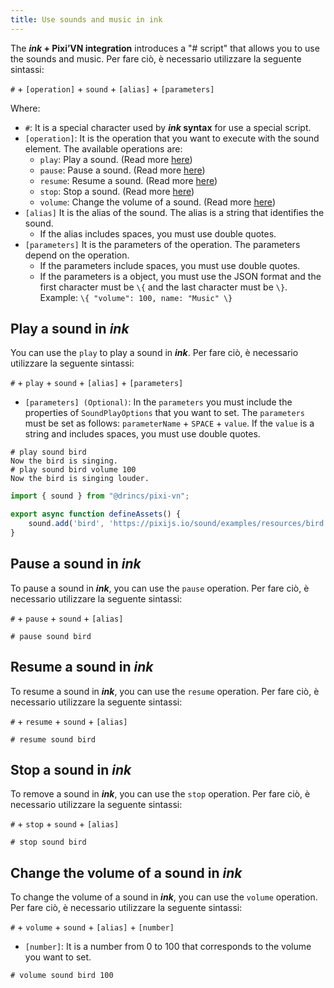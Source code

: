 ```yaml
---
title: Use sounds and music in ink
---
```


The **_ink_ + Pixi’VN integration** introduces a "# script" that allows you to use the <DynamicLink href="/start/sound">sounds and music</DynamicLink>. Per fare ciò, è necessario utilizzare la seguente sintassi:

`#` + `[operation]` + `sound` + `[alias]` + `[parameters]`

Where:

- `#`: It is a special character used by **_ink_ syntax** for use a special script.
- `[operation]`: It is the operation that you want to execute with the sound element. The available operations are:
  - `play`: Play a sound. (Read more [here](#play-a-sound-in-ink))
  - `pause`: Pause a sound. (Read more [here](#pause-a-sound-in-ink))
  - `resume`: Resume a sound. (Read more [here](#resume-a-sound-in-ink))
  - `stop`: Stop a sound. (Read more [here](#stop-a-sound-in-ink))
  - `volume`: Change the volume of a sound. (Read more [here](#change-the-volume-of-a-sound-in-ink))
- `[alias]` It is the alias of the sound. The alias is a string that identifies the sound.
  - If the alias includes spaces, you must use double quotes.
- `[parameters]` It is the parameters of the operation. The parameters depend on the operation.
  - If the parameters include spaces, you must use double quotes.
  - If the parameters is a object, you must use the JSON format and the first character must be `\{` and the last character must be `\}`. Example: `\{ "volume": 100, name: "Music" \}`

<Sandbox
  template="nqflhd"
  entry="/src/ink/start.ink,/src/utils/assets-utility.ts"
/>

## Play a sound in _ink_

You can use the `play` to play a sound in **_ink_**. Per fare ciò, è necessario utilizzare la seguente sintassi:

`#` + `play` + `sound` + `[alias]` + `[parameters]`

- `[parameters] (Optional)`: In the `parameters` you must include the properties of `SoundPlayOptions` that you want to set. The `parameters` must be set as follows: `parameterName` + `SPACE` + `value`. If the `value` is a string and includes spaces, you must use double quotes.

```ink tab="ink/start.ink"
# play sound bird
Now the bird is singing.
# play sound bird volume 100
Now the bird is singing louder.
```

```ts tab="utils/defineAssets.ts"
import { sound } from "@drincs/pixi-vn";

export async function defineAssets() {
    sound.add('bird', 'https://pixijs.io/sound/examples/resources/bird.mp3');
}
```

## Pause a sound in _ink_

To pause a sound in **_ink_**, you can use the `pause` operation. Per fare ciò, è necessario utilizzare la seguente sintassi:

`#` + `pause` + `sound` + `[alias]`

```ink
# pause sound bird
```

## Resume a sound in _ink_

To resume a sound in **_ink_**, you can use the `resume` operation. Per fare ciò, è necessario utilizzare la seguente sintassi:

`#` + `resume` + `sound` + `[alias]`

```ink
# resume sound bird
```

## Stop a sound in _ink_

To remove a sound in **_ink_**, you can use the `stop` operation. Per fare ciò, è necessario utilizzare la seguente sintassi:

`#` + `stop` + `sound` + `[alias]`

```ink
# stop sound bird
```

## Change the volume of a sound in _ink_

To change the volume of a sound in **_ink_**, you can use the `volume` operation. Per fare ciò, è necessario utilizzare la seguente sintassi:

`#` + `volume` + `sound` + `[alias]` + `[number]`

- `[number]`: It is a number from 0 to 100 that corresponds to the volume you want to set.

```ink
# volume sound bird 100
```
